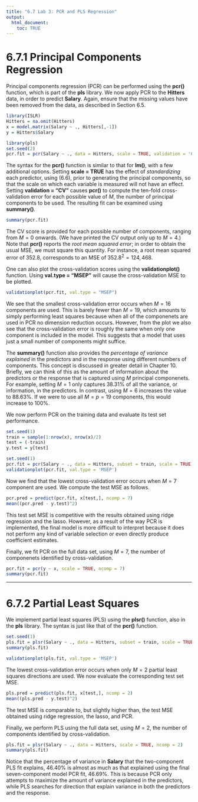 ---
title: "6.7 Lab 3: PCR and PLS Regression"
output:
  html_document:
    toc: TRUE
---

# 6.7.1 Principal Components Regression

Principal components regression (PCR) can be performed using the **pcr()** function, which is part of the **pls** library. We now apply PCR to the **Hitters** data, in order to predict **Salary**. Again, ensure that the missing values have been removed from the data, as described in Section 6.5.

```{r}
library(ISLR)
Hitters = na.omit(Hitters)
x = model.matrix(Salary ~ ., Hitters[,-1])
y = Hitters$Salary
```

```{r}
library(pls)
set.seed(2)
pcr.fit = pcr(Salary ~ ., data = Hitters, scale = TRUE, validation = 'CV')
```

The syntax for the **pcr()** function is similar to that for **lm()**, with a few additional options. Setting **scale = TRUE** has the effect of *standardizing* each predictor, using (6.6), prior to generating the principal components, so that the scale on which each variable is measured will not have an effect. Setting **validation = "CV"** causes **pcr()** to compute the ten-fold cross-validation error for each possible value of *M*, the number of principal components to be used. The resulting fit can be examined using **summary()**.

```{r}
summary(pcr.fit)
```

The CV score is provided for each possible number of components, ranging from $M = 0$ onwards. (We have printed the CV output only up to $M = 4$.) Note that **pcr()** reports the *root mean squared error*; in order to obtain the usual MSE, we must square this quantity. For instance, a root mean squared error of 352.8, corresponds to an MSE of $352.8^2 = 124,468$.

One can also plot the cross-validation scores using the **validationplot()** function. Using **val.type = "MSEP"** will cause the cross-validation MSE to be plotted.

```{r}
validationplot(pcr.fit, val.type = "MSEP")
```

We see that the smallest cross-validation error occurs when $M = 16$ components are used. This is barely fewer than $M = 19$, which amounts to simply performing least squares because when all of the componenets are used in PCR no dimension reduction occurs. However, from the plot we also see that the cross-validation error is roughly the same when only one component is included in the model. This suggests that a model that uses just a small number of components might suffice.

The **summary()** function also provides the *percentage of variance explained* in the predictors and in the response using different numbers of components. This concept is discussed in greater detail in Chapter 10. Briefly, we can think of this as the amount of information about the predictors or the response that is captured using *M* principal componenets. For example, setting $M = 1$ only captures 38.31% of all the variance, or information, in the predictors. In contrast, using $M = 6$ increases the value to 88.63%. If we were to use all $M = p = 19$ components, this would increase to 100%.

We now perform PCR on the training data and evaluate its test set performance.

```{r}
set.seed(1)
train = sample(1:nrow(x), nrow(x)/2)
test = (-train)
y.test = y[test]
```

```{r}
set.seed(1)
pcr.fit = pcr(Salary ~ ., data = Hitters, subset = train, scale = TRUE, validation = 'CV')
validationplot(pcr.fit, val.type = 'MSEP')
```

Now we find that the lowest cross-validation error occurs when $M = 7$ component are used. We compute the test MSE as follows.

```{r}
pcr.pred = predict(pcr.fit, x[test,], ncomp = 7)
mean((pcr.pred - y.test)^2)
```

This test set MSE is competitive with the results obtained using ridge regression and the lasso. However, as a result of the way PCR is implemented, the final model is more difficult to interpret because it does not perform any kind of variable selection or even directly produce coefficient estimates.

Finally, we fit PCR on the full data set, using $M = 7$, the number of componenets identified by cross-validation.

```{r}
pcr.fit = pcr(y ~ x, scale = TRUE, ncomp = 7)
summary(pcr.fit)
```

---

# 6.7.2 Partial Least Squares

We implement partial least squares (PLS) using the **plsr()** function, also in the **pls** library. The syntax is just like that of the **pcr()** function.

```{r}
set.seed(1)
pls.fit = plsr(Salary ~ ., data = Hitters, subset = train, scale = TRUE, validation = 'CV')
summary(pls.fit)
```

```{r}
validationplot(pls.fit, val.type = 'MSEP')
```

The lowest cross-validation error occurs when only $M = 2$ partial least squares directions are used. We now evaluate the corresponding test set MSE.

```{r}
pls.pred = predict(pls.fit, x[test,], ncomp = 2)
mean((pls.pred - y.test)^2)
```

The test MSE is comparable to, but slightly higher than, the test MSE obtained using ridge regression, the lasso, and PCR.

Finally, we perform PLS using the full data set, using $M = 2$, the number of components identified by cross-validation.

```{r}
pls.fit = plsr(Salary ~ ., data = Hitters, scale = TRUE, ncomp = 2)
summary(pls.fit)
```

Notice that the percentage of variance in **Salary** that the two-component PLS fit explains, 46.40% is almost as much as that explained using the final seven-component model PCR fit, 46.69%. This is because PCR only attempts to maximize the amount of variance explained in the predictors, while PLS searches for direction that explain variance in both the predictors and the response.